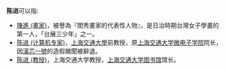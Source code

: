 '''陈进'''可以指: 
*[[陳進_(畫家)|陳進 (畫家)]]，被譽為『閨秀畫家的代表性人物』，是日治時期台灣女子學畫的第一人，「台展三少年」之一。
*[[陈进_(计算机专家)|陈进 (计算机专家)]]，[[上海交通大學|上海交通大學]]前教授，原[[上海交通大学微电子学院|上海交通大学微电子学院]]院长，因[[漢芯一號|漢芯一號]]的造假醜聞被辭退。
*[[陈进_(教授)|陈进 (教授)]]，上海交通大学教授，[[上海交通大学图书馆|上海交通大学图书馆]]馆长。 

{{disambig|Cat=二字陳姓人名消歧義|jin}}